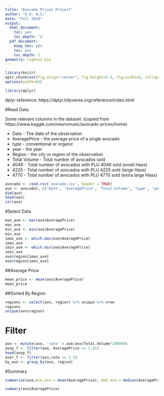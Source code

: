 ```yaml
---
title: "Avocado Prices Project"
author: "D.O. A.S."
date: "Fall 2018"
output:
  html_document:
    toc: yes
    toc_depth: '2'
  pdf_document:
    keep_tex: yes
    toc: yes
    toc_depth: 2
geometry: right=2.5in
---
```



```r
library(knitr)
opts_chunk$set(fig.align="center", fig.height=5.5, fig.width=6, collapse=TRUE, comment="", prompt=TRUE)
options(width=63)

library(dplyr)
```

dplyr reference: https://dplyr.tidyverse.org/reference/index.html

#Read Data

Some relevant columns in the dataset: (copied from https://www.kaggle.com/neuromusic/avocado-prices/home)

 * Date - The date of the observation
 * AveragePrice - the average price of a single avocado
 * type - conventional or organic
 * year - the year
 * Region - the city or region of the observation
 * Total Volume - Total number of avocados sold
 * 4046 - Total number of avocados with PLU 4046 sold (small Hass)
 * 4225 - Total number of avocados with PLU 4225 sold (large Hass)
 * 4770 - Total number of avocados with PLU 4770 sold (extra large Hass)

```r
avocado <- read.csv('avocado.csv', header = TRUE)
avo <- avocado[, c('Date', 'AveragePrice', 'Total.Volume', 'type', 'year', 'region')]
dim(avo)
head(avo)
str(avo)
```

#Select Data
```r
max_ave <- max(avo$AveragePrice)
max_ave
min_ave <- min(avo$AveragePrice)
min_ave
imax_ave <- which.max(avo$AveragePrice)
imax_ave 
imin_ave <- which.min(avo$AveragePrice)
imin_ave
avo$region[imax_ave]
avo$region[imin_ave]
```

##Average Price
```r
mean_price <- mean(avo$AveragePrice)
mean_price
```

##Sorted By Region
```r
regions <- select(avo, region) %>% unique %>% nrow
regions
unique(avo$region)
```

# Filter
```r
avo <- mutate(avo, 'rate' = ave/avo$Total.Volume*100000)
avop_f <- filter(avo, AveragePrice >= 1.41)
head(avop_f)
avor_f <- filter(avo,rate >= 1.5)
by_avo <- group_by(avo, region)

```

#Summary
```r
summarize(avo,Ave_avo = mean(AveragePrice), med_avo = median(AveragePrice), ave_vol = mean(Total.Volume), med_vol = median(Total.Volume), rate_avo = mean(rate), med_rate = median(rate))

summary(avo$AveragePrice)
  
```